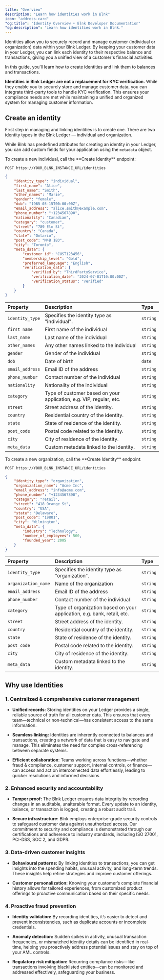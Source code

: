 ```yaml
---
title: "Overview"
description: "Learn how identities work in Blnk"
icon: "address-card"
"og:title": "Identity Overview • Blnk Developer Documentation"
"og:description": "Learn how identities work in Blnk."
---
```



Identities allow you to securely record and manage customer (individual or organization) data within your Blnk Ledger. By keeping your customer data in your Ledger, you can link each identity to their respective balance and transactions, giving you a unified view of a customer's financial activities.

In this guide, you'll learn how to create identities and link them to balances and transactions. 

<Warning>**Identities in Blnk Ledger are not a replacement for KYC verification.** While they enable you to securely store and manage customer data, you can integrate third-party tools to handle KYC verification. This ensures your compliance needs are met while maintaining a unified and organized system for managing customer information.</Warning>

## Create an identity

First step in managing and linking identities is to create one. There are two identity types in the Blnk Ledger — individual and organization.

While Blnk has predefined attributes for creating an identity in your Ledger, you can add custom fields for your application using the `metadata` object.

<Tabs>
<Tab title="Create a new individual">
To create a new individual, call the **Create Identity** endpoint:

```
POST https://YOUR_BLNK_INSTANCE_URL/identities
```

```json Request
{
    "identity_type": "individual",
    "first_name": "Alice",
    "last_name": "Smith",
    "other_names": "Marie",
    "gender": "female",
    "dob": "1985-05-15T00:00:00Z",
    "email_address": "alice.smith@example.com",
    "phone_number": "+1234567890",
    "nationality": "Canadian",
    "category": "customer",
    "street": "789 Elm St",
    "country": "Canada",
    "state": "Ontario",
    "post_code": "M4B 1B3",
    "city": "Toronto",
    "meta_data": {
        "customer_id": "CUST123456",
        "membership_level": "Gold",
        "preferred_language": "English",
        "verification_data": {
            "verified_by": "ThirdPartyService",
            "verification_date": "2024-07-01T10:00:00Z",
            "verification_status": "verified"
        }
    }
}
```

| Property | Description | Type |
| :--- | :--- | :--- |
| `identity_type` | Specifies the identity type as "individual". | `string` |
| `first_name` | First name of the individual | `string` |
| `last_name` | Last name of the individual | `string` |
| `other_names` | Any other names linked to the individual | `string` |
| `gender` | Gender of the individual | `string` |
| `dob` | Date of birth | `date` |
| `email_address` | Email ID of the address | `string` |
| `phone_number` | Contact number of the individual | `string` |
| `nationality` | Nationality of the individual | `string` |
| `category` | Type of customer based on your application, e.g. VIP, regular, etc. | `string`
| `street` | Street address of the identity. | `string` |
| `country` | Residential country of the identity. | `string` |
| `state` | State of residence of the identity. | `string` |
| `post_code` | Postal code related to the identity. | `string` |
| `city` | City of residence of the identity. | `string` |
| `meta_data` | Custom metadata linked to the identity. | `string` | 

</Tab>

<Tab title="Create a new organization">
To create a new organization, call the **Create Identity** endpoint:

```
POST https://YOUR_BLNK_INSTANCE_URL/identities
```

```json Request
{
    "identity_type": "organization",
    "organization_name": "Acme Inc",
    "email_address": "info@acme.com",
    "phone_number": "+1234567890",
    "category": "retail",
    "street": "418 Orange St",
    "country": "USA",
    "state": "Delaware",
    "post_code": "19801",
    "city": "Wilmington",
    "meta_data": {
        "industry": "Technology",
        "number_of_employees": 500,
        "founded_year": 2005
    }
}
```

| Property | Description | Type |
| :--- | :--- | :--- |
| `identity_type` | Specifies the identity type as "organization". | `string` |
| `organization_name` | Name of the organization | `string` |
| `email_address` | Email ID of the address | `string` |
| `phone_number` | Contact number of the individual | `string` |
| `category` | Type of organization based on your application, e.g. bank, retail, etc. | `string`
| `street` | Street address of the identity. | `string` |
| `country` | Residential country of the identity. | `string` |
| `state` | State of residence of the identity. | `string` |
| `post_code` | Postal code related to the identity. | `string` |
| `city` | City of residence of the identity. | `string` |
| `meta_data` | Custom metadata linked to the identity. | `string` | 
</Tab>
</Tabs>

## Why use Identities

### 1. Centralized & comprehensive customer management

- **Unified records:** Storing identities on your Ledger provides a single, reliable source of truth for all customer data. This ensures that every team—technical or non-technical—has consistent access to the same information.

- **Seamless linking:** Identities are inherently connected to balances and transactions, creating a network of data that is easy to navigate and manage. This eliminates the need for complex cross-referencing between separate systems.

- **Efficient collaboration:** Teams working across functions—whether fraud & compliance, customer support, internal controls, or finance—can access and act on interconnected data effortlessly, leading to quicker resolutions and informed decisions.

### 2. Enhanced security and accountability

- **Tamper proof:** The Blnk Ledger ensures data integrity by recording changes in an auditable, unalterable format. Every update to an identity, balance, or transaction is logged, creating a robust audit trail.

- **Secure infrastructure:** Blnk employs enterprise-grade security controls to safeguard customer data against unauthorized access. Our commitment to security and compliance is demonstrated through our certifications and adherence to industry standards, including ISO 27001, PCI-DSS, SOC 2, and GDPR.

### 3. Data-driven customer insights

- **Behavioural patterns:** By linking identities to transactions, you can get insights into the spending habits, unusual activity, and long-term trends. These insights help refine strategies and improve customer offerings.

- **Customer personalization:** Knowing your customer’s complete financial history allows for tailored experiences, from customized product offerings to proactive communication based on their specific needs.

### 4. Proactive fraud prevention

- **Identity validation:** By recording identities, it’s easier to detect and prevent inconsistencies, such as duplicate accounts or incomplete credentials.

- **Anomaly detection:** Sudden spikes in activity, unusual transaction frequencies, or mismatched identity details can be identified in real-time, helping you proactively address potential issues and stay on top of your AML controls.

- **Regulatory risk mitigation:** Recurring compliance risks—like transactions involving blacklisted entities—can be monitored and addressed effectively, safeguarding your business.

<NeedHelp />